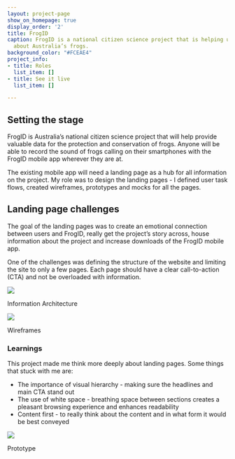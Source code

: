 ```yaml
---
layout: project-page
show_on_homepage: true
display_order: '2'
title: FrogID
caption: FrogID is a national citizen science project that is helping us learn more
  about Australia’s frogs.
background_color: "#FCEAE4"
project_info:
- title: Roles
  list_item: []
- title: See it live
  list_item: []

---
```

## Setting the stage

FrogID is Australia’s national citizen science project that will help provide valuable data for the protection and conservation of frogs. Anyone will be able to record the sound of frogs calling on their smartphones with the FrogID mobile app wherever they are at.

The existing mobile app will need a landing page as a hub for all information on the project. My role was to design the landing pages - I defined user task flows, created wireframes, prototypes and mocks for all the pages.

## Landing page challenges

The goal of the landing pages was to create an emotional connection between users and FrogID, really get the project’s story across, house information about the project and increase downloads of the FrogID mobile app.

One of the challenges was defining the structure of the website and limiting the site to only a few pages. Each page should have a clear call-to-action (CTA) and not be overloaded with information.

![](https://images.ctfassets.net/nxjaqwpc63ga/5sIUdT0Iw0OiOSwggScmsI/a8d9133d4cd58ab00c9ced2bf840e15e/FrogID-IA.png)

Information Architecture

![](https://images.ctfassets.net/nxjaqwpc63ga/24tnstzCcwM0WieWckqCwa/f397cc0f3f36b6ad28a616d60dcda78c/FrogID-Wireframes.png)

Wireframes

### Learnings

This project made me think more deeply about landing pages. Some things that stuck with me are:

* The importance of visual hierarchy - making sure the headlines and main CTA stand out
* The use of white space - breathing space between sections creates a pleasant browsing experience and enhances readability
* Content first - to really think about the content and in what form it would be best conveyed

![](https://images.ctfassets.net/nxjaqwpc63ga/gmTEb1JXd6umg6SiwkcG6/d69f4fb6581daf4a817f7e1602d0a3f9/FrogID-Homepage.png)

Prototype